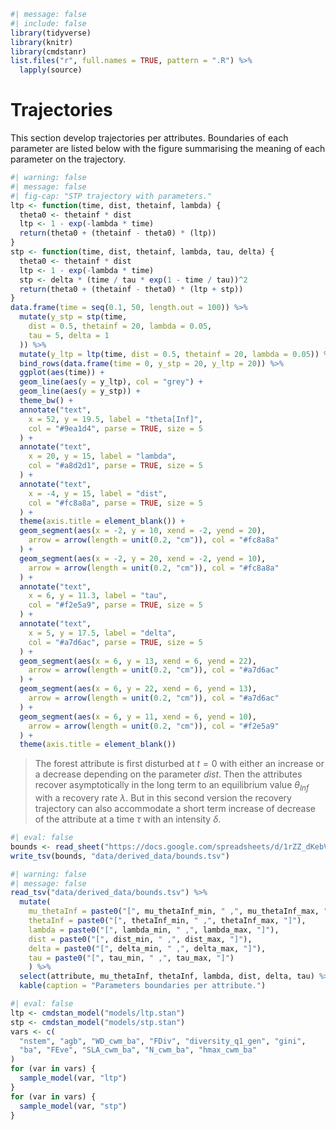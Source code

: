 ```r
#| message: false
#| include: false
library(tidyverse)
library(knitr)
library(cmdstanr)
list.files("r", full.names = TRUE, pattern = ".R") %>%
  lapply(source)
```

# Trajectories

This section develop trajectories per attributes. Boundaries of each parameter are listed below with the figure summarising the meaning of each parameter on the trajectory.

```r
#| warning: false
#| message: false
#| fig-cap: "STP trajectory with parameters."
ltp <- function(time, dist, thetainf, lambda) {
  theta0 <- thetainf * dist
  ltp <- 1 - exp(-lambda * time)
  return(theta0 + (thetainf - theta0) * (ltp))
}
stp <- function(time, dist, thetainf, lambda, tau, delta) {
  theta0 <- thetainf * dist
  ltp <- 1 - exp(-lambda * time)
  stp <- delta * (time / tau * exp(1 - time / tau))^2
  return(theta0 + (thetainf - theta0) * (ltp + stp))
}
data.frame(time = seq(0.1, 50, length.out = 100)) %>%
  mutate(y_stp = stp(time,
    dist = 0.5, thetainf = 20, lambda = 0.05,
    tau = 5, delta = 1
  )) %>%
  mutate(y_ltp = ltp(time, dist = 0.5, thetainf = 20, lambda = 0.05)) %>%
  bind_rows(data.frame(time = 0, y_stp = 20, y_ltp = 20)) %>%
  ggplot(aes(time)) +
  geom_line(aes(y = y_ltp), col = "grey") +
  geom_line(aes(y = y_stp)) +
  theme_bw() +
  annotate("text",
    x = 52, y = 19.5, label = "theta[Inf]",
    col = "#9ea1d4", parse = TRUE, size = 5
  ) +
  annotate("text",
    x = 20, y = 15, label = "lambda",
    col = "#a8d2d1", parse = TRUE, size = 5
  ) +
  annotate("text",
    x = -4, y = 15, label = "dist",
    col = "#fc8a8a", parse = TRUE, size = 5
  ) +
  theme(axis.title = element_blank()) +
  geom_segment(aes(x = -2, y = 10, xend = -2, yend = 20),
    arrow = arrow(length = unit(0.2, "cm")), col = "#fc8a8a"
  ) +
  geom_segment(aes(x = -2, y = 20, xend = -2, yend = 10),
    arrow = arrow(length = unit(0.2, "cm")), col = "#fc8a8a"
  ) +
  annotate("text",
    x = 6, y = 11.3, label = "tau",
    col = "#f2e5a9", parse = TRUE, size = 5
  ) +
  annotate("text",
    x = 5, y = 17.5, label = "delta",
    col = "#a7d6ac", parse = TRUE, size = 5
  ) +
  geom_segment(aes(x = 6, y = 13, xend = 6, yend = 22),
    arrow = arrow(length = unit(0.2, "cm")), col = "#a7d6ac"
  ) +
  geom_segment(aes(x = 6, y = 22, xend = 6, yend = 13),
    arrow = arrow(length = unit(0.2, "cm")), col = "#a7d6ac"
  ) +
  geom_segment(aes(x = 6, y = 11, xend = 6, yend = 10),
    arrow = arrow(length = unit(0.2, "cm")), col = "#f2e5a9"
  ) +
  theme(axis.title = element_blank())
```

> The forest attribute is first disturbed at $t=0$ with either an increase or a decrease depending on the parameter $dist$. Then the attributes recover asymptotically in the long term to an equilibrium value $\theta_{Inf}$ with a recovery rate $\lambda$. But in this second version the recovery trajectory can also accommodate a short term increase of decrease of the attribute at a time $\tau$ with an intensity $\delta$.

```r
#| eval: false
bounds <- read_sheet("https://docs.google.com/spreadsheets/d/1rZZ_dKebVp1RnxI0ZawaSQws72FhubuPZ8O27DzJtFE/edit?usp=sharing") # nolint
write_tsv(bounds, "data/derived_data/bounds.tsv")
```

```r
#| warning: false
#| message: false
read_tsv("data/derived_data/bounds.tsv") %>%
  mutate(
    mu_thetaInf = paste0("[", mu_thetaInf_min, " ,", mu_thetaInf_max, "]"),
    thetaInf = paste0("[", thetaInf_min, " ,", thetaInf_max, "]"),
    lambda = paste0("[", lambda_min, " ,", lambda_max, "]"),
    dist = paste0("[", dist_min, " ,", dist_max, "]"),
    delta = paste0("[", delta_min, " ,", delta_max, "]"),
    tau = paste0("[", tau_min, " ,", tau_max, "]")
    ) %>%
  select(attribute, mu_thetaInf, thetaInf, lambda, dist, delta, tau) %>%
  kable(caption = "Parameters boundaries per attribute.")
```

```r
#| eval: false
ltp <- cmdstan_model("models/ltp.stan")
stp <- cmdstan_model("models/stp.stan")
vars <- c(
  "nstem", "agb", "WD_cwm_ba", "FDiv", "diversity_q1_gen", "gini",
  "ba", "FEve", "SLA_cwm_ba", "N_cwm_ba", "hmax_cwm_ba"
)
for (var in vars) {
  sample_model(var, "ltp")
}
for (var in vars) {
  sample_model(var, "stp")
}
```
